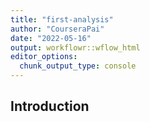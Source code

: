```yaml
---
title: "first-analysis"
author: "CourseraPai"
date: "2022-05-16"
output: workflowr::wflow_html
editor_options:
  chunk_output_type: console
---
```


## Introduction

```r

```

